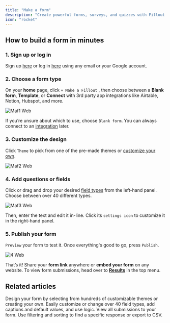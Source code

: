 ```yaml
---
title: "Make a form"
description: "Create powerful forms, surveys, and quizzes with Fillout in a few easy steps."
icon: "rocket"
---
```


## How to build a form in minutes

### 1. Sign up or log in

Sign up [here](https://app.fillout.com/signup) or log in [here](https://app.fillout.com/login) using any email or your Google account.

### 2. Choose a form type

On your **home** page, click `+ Make a Fillout` , then choose between a **Blank form**, **Template**, or **Connect** with 3rd party app integrations like Airtable, Notion, Hubspot, and more.

![Maf1 Web](/images/maf1.webp)

If you’re unsure about which to use, choose `Blank form`. You can always connect to an [integration](https://www.notion.so/Integrations-ff23eebebba04d728aecd4744d814b81?pvs=21) later.

### 3. Customize the design

Click `Theme` to pick from one of the pre-made themes or [customize your own](https://www.notion.so/Themes-f29afca7098d44eda5f076c16b490868?pvs=21).

![Maf2 Web](/images/maf2.webp)

### 4. Add questions or fields

Click or drag and drop your desired [field types](https://www.notion.so/Field-types-1aa7ec8c6ad941c782be2af823ab3459?pvs=21) from the left-hand panel. Choose between over 40 different types.

![Maf3 Web](/images/maf3.webp)

Then, enter the text and edit it in-line. Click its `settings icon` to customize it in the right-hand panel.

### 5. Publish your form

`Preview` your form to test it. Once everything's good to go, press `Publish`.

![4 Web](/images/4.webp)

That’s it\! Share your **form link** anywhere or **embed your form** on any website. To view form submissions, head over to [**Results**](https://www.notion.so/Results-e59927a7827a4b01baf91a2d8d0afb59?pvs=21) in the top menu.

## **Related articles**

<CardGroup cols={3}>
  <Card title="Themes" icon="palette" iconType="regular" color="#FFC738">
    Design your form by selecting from hundreds of customizable themes or creating your own.
  </Card>
  <Card title="Field types" icon="question" iconType="regular" color="#FFC738">
    Easily customize or change over 40 field types, add captions and default values, and use logic.
  </Card>
  <Card title="Responses" icon="square-poll-vertical" iconType="regular" color="#FFC738">
    View all submissions to your form. Use filtering and sorting to find a specific response or export to CSV.
  </Card>
</CardGroup>
